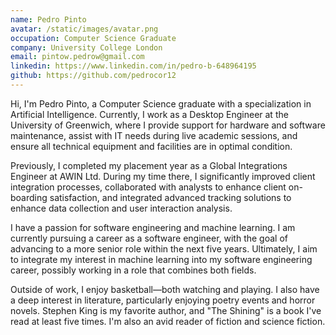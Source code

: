 ```yaml
---
name: Pedro Pinto
avatar: /static/images/avatar.png
occupation: Computer Science Graduate
company: University College London
email: pintow.pedrow@gmail.com
linkedin: https://www.linkedin.com/in/pedro-b-648964195
github: https://github.com/pedrocor12
---
```


Hi, I'm Pedro Pinto, a Computer Science graduate with a specialization in Artificial Intelligence. Currently, I work as a Desktop Engineer at the University of Greenwich, where I provide support for hardware and software maintenance, assist with IT needs during live academic sessions, and ensure all technical equipment and facilities are in optimal condition.

Previously, I completed my placement year as a Global Integrations Engineer at AWIN Ltd. During my time there, I significantly improved client integration processes, collaborated with analysts to enhance client on-boarding satisfaction, and integrated advanced tracking solutions to enhance data collection and user interaction analysis.

I have a passion for software engineering and machine learning. I am currently pursuing a career as a software engineer, with the goal of advancing to a more senior role within the next five years. Ultimately, I aim to integrate my interest in machine learning into my software engineering career, possibly working in a role that combines both fields.

Outside of work, I enjoy basketball—both watching and playing. I also have a deep interest in literature, particularly enjoying poetry events and horror novels. Stephen King is my favorite author, and "The Shining" is a book I've read at least five times. I'm also an avid reader of fiction and science fiction.
